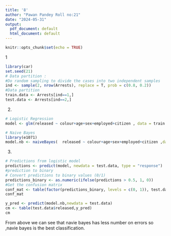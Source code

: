 ```yaml
---
title: '8'
author: "Pawan Pandey Roll no:21"
date: "2024-05-31"
output:
  pdf_document: default
  html_document: default
---
```


```r
knitr::opts_chunk$set(echo = TRUE)
```

1
```r
library(car)
set.seed(21)
# Data partition :
#Do random sampling to divide the cases into two independent samples
ind <- sample(2, nrow(Arrests), replace = T, prob = c(0.8, 0.2))
#Data partition
train.data <- Arrests[ind==1,]
test.data <- Arrests[ind==2,]
```

2.
```r
# Logistic Regression
model <- glm(released ~ colour+age+sex+employed+citizen , data = train.data, family = binomial)
```
```r
# Naive Bayes
library(e1071)
model.nb <- naiveBayes(  released ~ colour+age+sex+employed+citizen ,data = train.data)
```

3.
```r
# Predictions from logistic model
predictions <- predict(model, newdata = test.data, type = "response")
#prediction to binary
# Convert predictions to binary values (0/1)
predictions_binary <- as.numeric(ifelse(predictions > 0.5, 1, 0))
#Get the confusion matrix
conf_mat <- table(factor(predictions_binary, levels = c(0, 1)), test.data$released)
conf_mat
```
```r
y_pred <- predict(model.nb,newdata = test.data)
cm <- table(test.data$released,y_pred)
cm 
```
From above we can see that navie bayes has less number on errors so ,navie bayes is the best classification.

